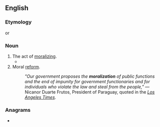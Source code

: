 ==English==

===Etymology===
{{suffix|en|moral|ization}} or {{suffix|en|moralize|ation}}

===Noun===
{{en-noun|~}}

# The act of [[moralize|moralizing]].
#* {{quote-book|en|year=2009|author=William Ian Miller|title=Bloodtaking and Peacemaking|passage=The sagas have more than their share of axings in the back, killings encompassed by treachery and trickery, narrated without accompanying '''moralizations'''.}}
# Moral [[reform]].
#: ''"Our government proposes the '''moralization''' of public functions and the end of impunity for government functionaries and for individuals who violate the law and steal from the people,"'' — Nicanor Duarte Frutos, President of Paraguay, quoted in the [http://articles.latimes.com/2004/apr/04/world/fg-smokes4 ''Los Angeles Times''].

===Anagrams===
* {{anagrams|en|a=aaiilmnoortz|molarization}}